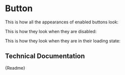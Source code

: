 

<Meta title="Components/Interactive/Button" component={CmButton} />

# Button

This is how all the appearances of enabled buttons look:

<Canvas>
	<CmButton label="A default Button" />
	<CmButton appearance="primary" label="A primary Button" />
	<CmButton appearance="secondary" label="A secondary Button" />
	<CmButton appearance="danger" label="A dangerous Button" />
	<CmButton appearance="link" label="A link Button" />
</Canvas>

This is how they look when they are disabled:

<Canvas>
	<CmButton disabled label="A disabled default Button" />
	<CmButton disabled appearance="primary" label="A disabled primary Button" />
	<CmButton
		disabled
		appearance="secondary"
		label="A disabled secondary Button"
	/>
	<CmButton
		disabled
		appearance="danger"
		label="A disabled dangerous Button"
	/>
	<CmButton disabled appearance="link" label="A disabled link Button" />
</Canvas>

This is how they look when they are in their loading state:

<Canvas>
	<CmButton loading label="A default Button" />
	<CmButton loading appearance="primary" label="A primary Button" />
	<CmButton loading appearance="secondary" label="A secondary Button" />
	<CmButton loading appearance="danger" label="A dangerous Button" />
	<CmButton loading appearance="link" label="A link Button" />
</Canvas>

## Technical Documentation

<Description>{Readme}</Description>
